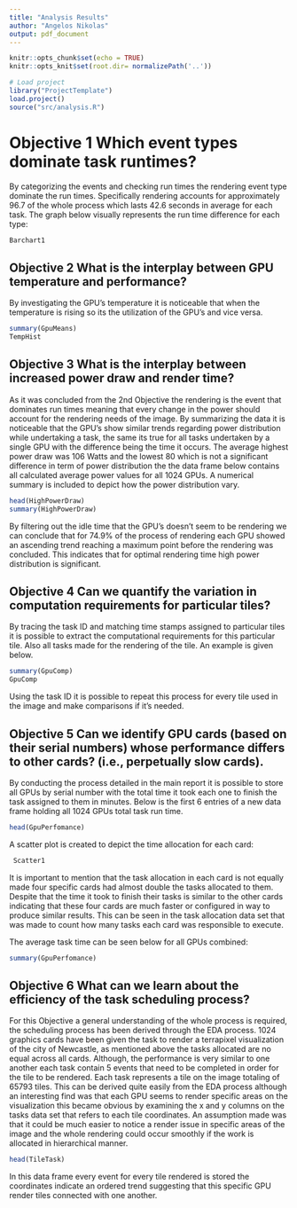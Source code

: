 ```yaml
---
title: "Analysis Results"
author: "Angelos Nikolas"
output: pdf_document
---
```



```r
knitr::opts_chunk$set(echo = TRUE)
knitr::opts_knit$set(root.dir= normalizePath('..'))
```

```r
# Load project
library("ProjectTemplate")
load.project()
source("src/analysis.R")
```

# Objective 1 Which event types dominate task runtimes?
By categorizing the events and checking run times the rendering event type dominate the run times. Specifically rendering accounts for approximately 96.7 of the whole process which lasts 42.6 seconds in average for each task. The graph below visually represents the run time difference for each type:
```r
Barchart1

```

## Objective 2 What is the interplay between GPU temperature and performance? 
By investigating the GPU's temperature it is noticeable that when the temperature is rising so its the utilization of the GPU's and vice versa. 
```r
summary(GpuMeans)
TempHist
```

## Objective 3 What is the interplay between increased power draw and render time?
As it was concluded from the 2nd Objective the rendering is the event that dominates run times meaning that every change in the power should account for the rendering needs of the image. By summarizing the data it is noticeable that the GPU's show similar trends regarding power distribution while undertaking a task, the same its true for all tasks undertaken by a single GPU with the difference being the time it occurs. The average highest power draw was 106 Watts and the lowest 80 which is not a significant difference in term of power distribution the the data frame below contains all calculated average power values for all 1024 GPUs. A numerical summary is included to depict how the power distribution vary.
```r
head(HighPowerDraw)
summary(HighPowerDraw)
``` 
By filtering out the idle time that the GPU's doesn't seem to be rendering we can conclude that for 74.9% of the process of rendering each GPU showed an ascending trend reaching a maximum point before the rendering was concluded. This indicates that for optimal rendering time high power distribution is significant.

## Objective 4 Can we quantify the variation in computation requirements for particular tiles?

By tracing the task ID and matching time stamps assigned to particular tiles it is possible to extract the computational requirements for this particular tile. Also all tasks made for the rendering of the tile. An example is given below.
```r
summary(GpuComp)
GpuComp
```
Using the task ID it is possible to repeat this process for every tile used in the image and make comparisons if it's needed.

## Objective 5 Can we identify GPU cards (based on their serial numbers) whose performance differs to other cards? (i.e., perpetually slow cards). 

By conducting the process detailed in the main report it is possible to store all GPUs by serial number with the total time it took each one to finish the task assigned to them in minutes. Below is the first 6 entries of a new data frame holding all 1024 GPUs total task run time.
```r
head(GpuPerfomance)

```

A scatter plot is created to depict the time allocation for each card:
```r
 Scatter1
```

It is important to mention that the task allocation in each card is not equally made four specific cards had almost double the tasks allocated to them. Despite that the time it took to finish their tasks is similar to the other cards indicating that these four cards are much faster or configured in way to produce similar results. This can be seen in the task allocation data set that was made to count how many tasks each card was responsible to execute.


The average task time can be seen below for all GPUs combined:
```r
summary(GpuPerfomance)
```

## Objective 6 What can we learn about the efficiency of the task scheduling process?

For this Objective a general understanding of the whole process is required, the scheduling process has been derived through the EDA process. 1024 graphics cards have been given the task to render a terrapixel visualization of the city of Newcastle, as mentioned above the tasks allocated are no equal across all cards. Although, the performance is very similar to one another each task contain 5 events that need to be completed in order for the tile to be rendered. Each task represents a tile on the image totaling of 65793 tiles. This can be derived quite easily from the EDA process although an interesting find was that each GPU seems to render specific  areas on the visualization this became obvious by examining the x and y columns on the tasks data set that refers to each tile coordinates. An assumption made was that it could be much easier to notice a render issue in specific areas of the image and the whole rendering could occur smoothly if the work is allocated in hierarchical manner.
```r
head(TileTask)
```

In this data frame every event for every tile rendered is stored the coordinates indicate an ordered trend suggesting that this specific GPU render tiles connected with one another.
